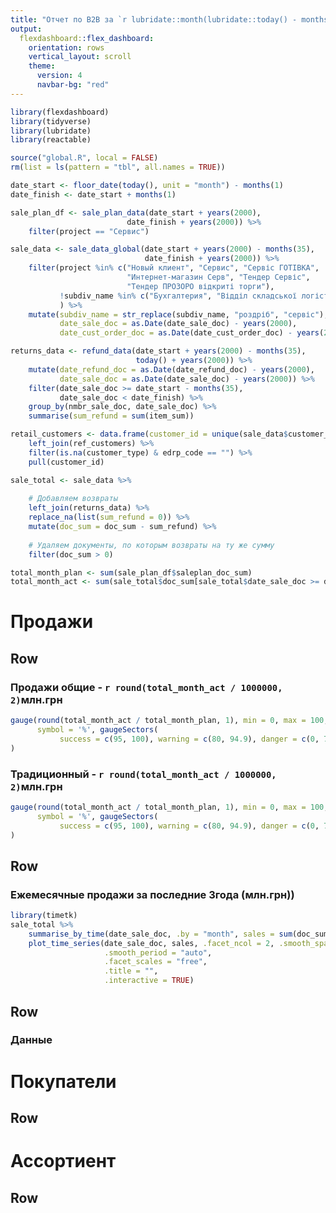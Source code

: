 ```yaml
---
title: "Отчет по В2B за `r lubridate::month(lubridate::today() - months(1), label = TRUE, abbr = FALSE)`"
output: 
  flexdashboard::flex_dashboard:
    orientation: rows
    vertical_layout: scroll
    theme:
      version: 4
      navbar-bg: "red"
---
```


```r
library(flexdashboard)
library(tidyverse)
library(lubridate)
library(reactable)
```

```r
source("global.R", local = FALSE)
rm(list = ls(pattern = "tbl", all.names = TRUE))

date_start <- floor_date(today(), unit = "month") - months(1)
date_finish <- date_start + months(1)

sale_plan_df <- sale_plan_data(date_start + years(2000),
                          date_finish + years(2000)) %>% 
    filter(project == "Сервис")

sale_data <- sale_data_global(date_start + years(2000) - months(35),
                              date_finish + years(2000)) %>% 
    filter(project %in% c("Новый клиент", "Сервис", "Сервіс ГОТІВКА",
                          "Интернет-магазин Серв", "Тендер Сервіс",
                          "Тендер ПРОЗОРО відкриті торги"),
           !subdiv_name %in% c("Бухгалтерия", "Відділ складської логістики")
           ) %>% 
    mutate(subdiv_name = str_replace(subdiv_name, "роздріб", "сервіс"),
           date_sale_doc = as.Date(date_sale_doc) - years(2000),
           date_cust_order_doc = as.Date(date_cust_order_doc) - years(2000))

returns_data <- refund_data(date_start + years(2000) - months(35),
                            today() + years(2000)) %>% 
    mutate(date_refund_doc = as.Date(date_refund_doc) - years(2000),
           date_sale_doc = as.Date(date_sale_doc) - years(2000)) %>% 
    filter(date_sale_doc >= date_start - months(35),
           date_sale_doc < date_finish) %>% 
    group_by(nmbr_sale_doc, date_sale_doc) %>% 
    summarise(sum_refund = sum(item_sum))

retail_customers <- data.frame(customer_id = unique(sale_data$customer_id)) %>%
    left_join(ref_customers) %>% 
    filter(is.na(customer_type) & edrp_code == "") %>% 
    pull(customer_id)

sale_total <- sale_data %>% 
    
    # Добавляем возвраты
    left_join(returns_data) %>% 
    replace_na(list(sum_refund = 0)) %>% 
    mutate(doc_sum = doc_sum - sum_refund) %>%
    
    # Удаляем документы, по которым возвраты на ту же сумму
    filter(doc_sum > 0)

total_month_plan <- sum(sale_plan_df$saleplan_doc_sum)
total_month_act <- sum(sale_total$doc_sum[sale_total$date_sale_doc >= date_start])
```


Продажи {data-icon="fa-file-invoice-dollar"}
=======================================================================

Row {data-height=150}
-----------------------------------------------------------------------

### Продажи общие - `r round(total_month_act / 1000000, 2)`млн.грн  

```r
gauge(round(total_month_act / total_month_plan, 1), min = 0, max = 100,
      symbol = '%', gaugeSectors(
           success = c(95, 100), warning = c(80, 94.9), danger = c(0, 79.9))
)
```

### Традиционный - `r round(total_month_act / 1000000, 2)`млн.грн  {data-height=50}

```r
gauge(round(total_month_act / total_month_plan, 1), min = 0, max = 100,
      symbol = '%', gaugeSectors(
           success = c(95, 100), warning = c(80, 94.9), danger = c(0, 79.9))
)
```


Row {data-height=400}
-----------------------------------------------------------------------

### Ежемесячные продажи за последние 3года (млн.грн)) {data-width=400}

```r
library(timetk)
sale_total %>% 
    summarise_by_time(date_sale_doc, .by = "month", sales = sum(doc_sum)) %>% 
    plot_time_series(date_sale_doc, sales, .facet_ncol = 2, .smooth_span = 1,
                     .smooth_period = "auto",
                     .facet_scales = "free",
                     .title = "",
                     .interactive = TRUE)
```

Row
-----------------------------------------------------------------------

### Данные {data-width=1000}


Покупатели {data-icon="fa-users"}
=======================================================================

Row {data-height=150}
-----------------------------------------------------------------------


Ассортиент {data-icon="fa-dolly"}
=======================================================================

Row {data-height=150}
-----------------------------------------------------------------------